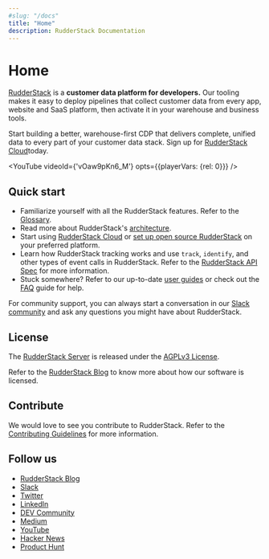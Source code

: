 ```yaml
---
#slug: "/docs"
title: "Home"
description: RudderStack Documentation
---
```


# Home

[RudderStack](https://rudderstack.com/) is a **customer data platform for developers.** Our tooling makes it easy to deploy pipelines that collect customer data from every app, website and SaaS platform, then activate it in your warehouse and business tools.

<div class="successBlock">

Start building a better, warehouse-first CDP that delivers complete, unified data to every part of your customer data stack. Sign up for <a href="https://app.rudderstack.com/signup?type=freetrial">RudderStack Cloud</a>today.
</div>

<YouTube
    videoId={'vOaw9pKn6_M'}
    opts={{playerVars: {rel: 0}}}
/>

## Quick start

- Familiarize yourself with all the RudderStack features. Refer to the [Glossary](https://rudderstack.com/docs/get-started/glossary/).
- Read more about RudderStack's [architecture](https://rudderstack.com/docs/get-started/rudderstack-architecture/).
- Start using [RudderStack Cloud](https://app.rudderstack.com/signup?type=freetrial) or [set up open source RudderStack](https://rudderstack.com/docs/rudderstack-open-source/installing-and-setting-up-rudderstack/) on your preferred platform.
- Learn how RudderStack tracking works and use `track`, `identify`, and other types of event calls in RudderStack. Refer to the [RudderStack API Spec](https://rudderstack.com/docs/rudderstack-api/api-specification/rudderstack-spec/) for more information.
- Stuck somewhere? Refer to our up-to-date [user guides](https://rudderstack.com/docs/user-guides/) or check out the [FAQ](https://rudderstack.com/docs/faqs/) guide for help.

<div class="successBlock">
    
For community support, you can always start a conversation in our <a href="https://rudderstack.com/join-rudderstack-slack-community">Slack community</a> and ask any questions you might have about RudderStack.
</div>

## License

The [RudderStack Server](https://github.com/rudderlabs/rudder-server) is released under the [AGPLv3 License](https://www.gnu.org/licenses/agpl-3.0-standalone.html).

<div class="infoBlock">

Refer to the <a href="https://rudderstack.com/blog/rudderstacks-licensing-explained">RudderStack Blog</a> to know more about how our software is licensed.
</div>

## Contribute

We would love to see you contribute to RudderStack. Refer to the [Contributing Guidelines](https://github.com/rudderlabs/rudder-server/blob/master/CONTRIBUTING.md) for more information.

## Follow us

- [RudderStack Blog](https://rudderstack.com/blog/)
- [Slack](https://rudderstack.com/join-rudderstack-slack-community)
- [Twitter](https://twitter.com/rudderstack)
- [LinkedIn](https://www.linkedin.com/company/rudderlabs/)
- [DEV Community](https://dev.to/rudderstack)
- [Medium](https://rudderstack.medium.com/)
- [YouTube](https://www.youtube.com/channel/UCgV-B77bV_-LOmKYHw8jvBw)
- [Hacker News](https://news.ycombinator.com/item?id=21081756)
- [Product Hunt](https://www.producthunt.com/posts/rudderstack)
